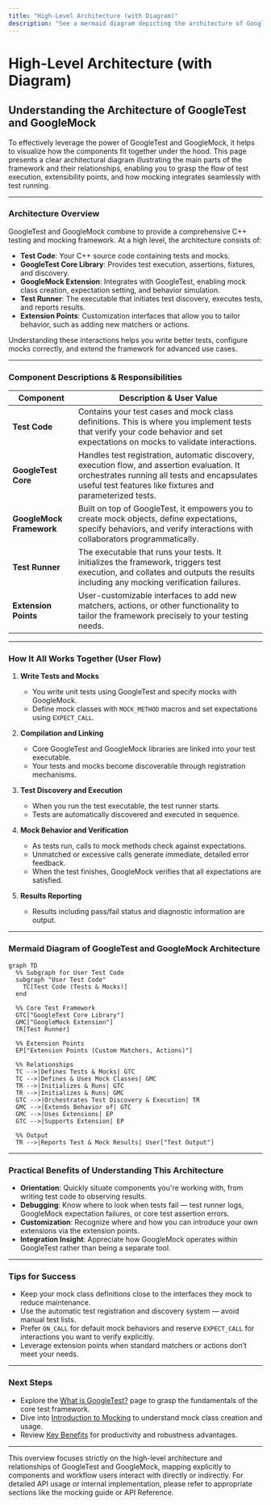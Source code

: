 ```yaml
---
title: "High-Level Architecture (with Diagram)"
description: "See a mermaid diagram depicting the architecture of GoogleTest and GoogleMock, illustrating the relationships between test code, core libraries, runner, and extension points. This visual helps users quickly orient themselves within the system."
---
```


# High-Level Architecture (with Diagram)

## Understanding the Architecture of GoogleTest and GoogleMock

To effectively leverage the power of GoogleTest and GoogleMock, it helps to visualize how the components fit together under the hood. This page presents a clear architectural diagram illustrating the main parts of the framework and their relationships, enabling you to grasp the flow of test execution, extensibility points, and how mocking integrates seamlessly with test running.

---

### Architecture Overview

GoogleTest and GoogleMock combine to provide a comprehensive C++ testing and mocking framework. At a high level, the architecture consists of:

- **Test Code**: Your C++ source code containing tests and mocks.
- **GoogleTest Core Library**: Provides test execution, assertions, fixtures, and discovery.
- **GoogleMock Extension**: Integrates with GoogleTest, enabling mock class creation, expectation setting, and behavior simulation.
- **Test Runner**: The executable that initiates test discovery, executes tests, and reports results.
- **Extension Points**: Customization interfaces that allow you to tailor behavior, such as adding new matchers or actions.

Understanding these interactions helps you write better tests, configure mocks correctly, and extend the framework for advanced use cases.

---

### Component Descriptions & Responsibilities

| Component                | Description & User Value                                   |
|--------------------------|-----------------------------------------------------------|
| **Test Code**            | Contains your test cases and mock class definitions. This is where you implement tests that verify your code behavior and set expectations on mocks to validate interactions. |
| **GoogleTest Core**      | Handles test registration, automatic discovery, execution flow, and assertion evaluation. It orchestrates running all tests and encapsulates useful test features like fixtures and parameterized tests. |
| **GoogleMock Framework** | Built on top of GoogleTest, it empowers you to create mock objects, define expectations, specify behaviors, and verify interactions with collaborators programmatically. |
| **Test Runner**          | The executable that runs your tests. It initializes the framework, triggers test execution, and collates and outputs the results including any mocking verification failures. |
| **Extension Points**     | User-customizable interfaces to add new matchers, actions, or other functionality to tailor the framework precisely to your testing needs. |

---

### How It All Works Together (User Flow)

1. **Write Tests and Mocks**
   - You write unit tests using GoogleTest and specify mocks with GoogleMock.
   - Define mock classes with `MOCK_METHOD` macros and set expectations using `EXPECT_CALL`.

2. **Compilation and Linking**
   - Core GoogleTest and GoogleMock libraries are linked into your test executable.
   - Your tests and mocks become discoverable through registration mechanisms.

3. **Test Discovery and Execution**
   - When you run the test executable, the test runner starts.
   - Tests are automatically discovered and executed in sequence.

4. **Mock Behavior and Verification**
   - As tests run, calls to mock methods check against expectations.
   - Unmatched or excessive calls generate immediate, detailed error feedback.
   - When the test finishes, GoogleMock verifies that all expectations are satisfied.

5. **Results Reporting**
   - Results including pass/fail status and diagnostic information are output.

---

### Mermaid Diagram of GoogleTest and GoogleMock Architecture

```mermaid
graph TD
  %% Subgraph for User Test Code
  subgraph "User Test Code"
    TC[Test Code (Tests & Mocks)]
  end

  %% Core Test Framework
  GTC["GoogleTest Core Library"]
  GMC["GoogleMock Extension"]
  TR[Test Runner]

  %% Extension Points
  EP["Extension Points (Custom Matchers, Actions)"]

  %% Relationships
  TC -->|Defines Tests & Mocks| GTC
  TC -->|Defines & Uses Mock Classes| GMC
  TR -->|Initializes & Runs| GTC
  TR -->|Initializes & Runs| GMC
  GTC -->|Orchestrates Test Discovery & Execution| TR
  GMC -->|Extends Behavior of| GTC
  GMC -->|Uses Extensions| EP
  GTC -->|Supports Extension| EP

  %% Output
  TR -->|Reports Test & Mock Results| User["Test Output"]
```

---

### Practical Benefits of Understanding This Architecture

- **Orientation**: Quickly situate components you're working with, from writing test code to observing results.
- **Debugging**: Know where to look when tests fail — test runner logs, GoogleMock expectation failures, or core test assertion errors.
- **Customization**: Recognize where and how you can introduce your own extensions via the extension points.
- **Integration Insight**: Appreciate how GoogleMock operates within GoogleTest rather than being a separate tool.

---

### Tips for Success

- Keep your mock class definitions close to the interfaces they mock to reduce maintenance.
- Use the automatic test registration and discovery system — avoid manual test lists.
- Prefer `ON_CALL` for default mock behaviors and reserve `EXPECT_CALL` for interactions you want to verify explicitly.
- Leverage extension points when standard matchers or actions don’t meet your needs.

---

### Next Steps

- Explore the [What is GoogleTest?](overview/introduction-value/what-is-googletest) page to grasp the fundamentals of the core test framework.
- Dive into [Introduction to Mocking](overview/core-concepts/mocking-basics) to understand mock class creation and usage.
- Review [Key Benefits](overview/introduction-value/value-proposition-key-benefits) for productivity and robustness advantages.


---

<Info>
This overview focuses strictly on the high-level architecture and relationships of GoogleTest and GoogleMock, mapping explicitly to components and workflow users interact with directly or indirectly. For detailed API usage or internal implementation, please refer to appropriate sections like the mocking guide or API Reference.
</Info>
